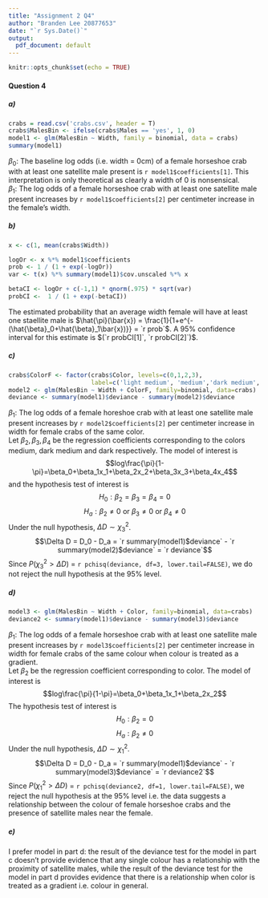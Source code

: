 ```yaml
---
title: "Assignment 2 Q4"
author: "Branden Lee 20877653"
date: "`r Sys.Date()`"
output:
  pdf_document: default
---
```


```r
knitr::opts_chunk$set(echo = TRUE)
```

#### Question 4

##### a) 
```r
crabs = read.csv('crabs.csv', header = T)
crabs$MalesBin <- ifelse(crabs$Males == 'yes', 1, 0)
model1 <- glm(MalesBin ~ Width, family = binomial, data = crabs)
summary(model1)
```
$\beta_0$: The baseline log odds (i.e. width = 0cm) of a female horseshoe crab with at least one satellite male present is `r model1$coefficients[1]`. This interpretation is only theoretical as clearly a width of 0 is nonsensical.  
$\beta_1$: The log odds of a female horseshoe crab with at least one satellite male present increases by `r model1$coefficients[2]` per centimeter increase in the female's width.


##### b)
```r
x <- c(1, mean(crabs$Width))

logOr <- x %*% model1$coefficients
prob <- 1 / (1 + exp(-logOr))
var <- t(x) %*% summary(model1)$cov.unscaled %*% x

betaCI <- logOr + c(-1,1) * qnorm(.975) * sqrt(var)
probCI <-  1 / (1 + exp(-betaCI))
```
The estimated probability that an average width female will have at least one staellite male is $\hat{\pi}(\bar{x}) = \frac{1}{1+e^{-(\hat{\beta}_0+\hat{\beta}_1\bar{x})}} = `r prob`$.
A 95% confidence interval for this estimate is $(`r probCI[1]`, `r probCI[2]`)$.


##### c)
```r
crabs$ColorF <- factor(crabs$Color, levels=c(0,1,2,3),
                       label=c('light medium', 'medium','dark medium', 'dark'))
model2 <- glm(MalesBin ~ Width + ColorF, family=binomial, data=crabs)
deviance <- summary(model1)$deviance - summary(model2)$deviance
```
$\beta_1$: The log odds of a female horeshoe crab with at least one satellite male present increases by `r model2$coefficients[2]` per centimeter increase in width for female crabs of the same color.  
Let $\beta_2,\beta_3,\beta_4$ be the regression coefficients corresponding to the colors medium, dark medium and dark respectively. The model of interest is 
$$log\frac{\pi}{1-\pi}=\beta_0+\beta_1x_1+\beta_2x_2+\beta_3x_3+\beta_4x_4$$
and the hypothesis test of interest is
$$H_0: \beta_2=\beta_3=\beta_4=0$$
$$H_a: \beta_2 \neq 0 \text{ or } \beta_3 \neq 0 \text{ or } \beta_4 \neq 0$$
Under the null hypothesis, $\Delta D \sim \chi^2_3$.
$$\Delta D = D_0 - D_a = `r summary(model1)$deviance` - `r summary(model2)$deviance` = `r deviance`$$
Since $P(\chi^2_3 > \Delta D)$ = `r pchisq(deviance, df=3, lower.tail=FALSE)`, we do not reject the null hypothesis at the 95% level.


##### d)
```r
model3 <- glm(MalesBin ~ Width + Color, family=binomial, data=crabs)
deviance2 <- summary(model1)$deviance - summary(model3)$deviance
```
$\beta_1$: The log odds of a female horseshoe crab with at least one satellite male present increases by `r model3$coefficients[2]` per centimeter increase in width for female crabs of the same colour when colour is treated as a gradient.  
Let $\beta_2$ be the regression coefficient corresponding to color. The model of interest is 
$$log\frac{\pi}{1-\pi}=\beta_0+\beta_1x_1+\beta_2x_2$$
The hypothesis test of interest is
$$H_0: \beta_2=0$$
$$H_a: \beta_2 \neq 0$$
Under the null hypothesis, $\Delta D \sim \chi^2_1$.
$$\Delta D = D_0 - D_a = `r summary(model1)$deviance` - `r summary(model3)$deviance` = `r deviance2`$$
Since $P(\chi^2_1 > \Delta D)$ = `r pchisq(deviance2, df=1, lower.tail=FALSE)`, we reject the null hypothesis at the 95% level i.e. the data suggests a relationship between the colour of female horseshoe crabs and the presence of satellite males near the female.

##### e)
I prefer model in part d: the result of the deviance test for the model in part c doesn't provide evidence that any single colour has a relationship with the proximity of satellite males, while the result of the deviance test for the model in part d provides evidence that there is a relationship when color is treated as a gradient i.e. colour in general.